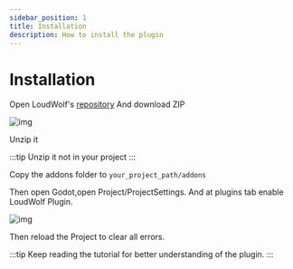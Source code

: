 ```yaml
---
sidebar_position: 1
title: Installation
description: How to install the plugin
---
```

# Installation

Open LoudWolf's [repository](https://github.com/angelator312/LoudWolf)
And download ZIP

![img](/img/GithubDownloadZip.png)

Unzip it

:::tip
Unzip it not in your project
:::

Copy the addons folder to <code>your_project_path/addons</code>

Then open Godot,open Project/ProjectSettings.
And at plugins tab enable LoudWolf Plugin.

![img](/img/AddPluginInProjectSettings.png)

Then reload the Project to clear all errors.

:::tip
Keep reading the tutorial for better understanding of the plugin.
:::
